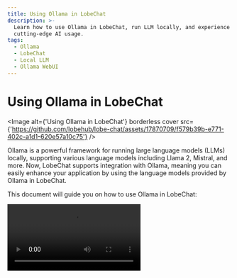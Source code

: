 ```yaml
---
title: Using Ollama in LobeChat
description: >-
  Learn how to use Ollama in LobeChat, run LLM locally, and experience
  cutting-edge AI usage.
tags:
  - Ollama
  - LobeChat
  - Local LLM
  - Ollama WebUI
---
```


# Using Ollama in LobeChat

<Image alt={'Using Ollama in LobeChat'} borderless cover src={'https://github.com/lobehub/lobe-chat/assets/17870709/f579b39b-e771-402c-a1d1-620e57a10c75'} />

Ollama is a powerful framework for running large language models (LLMs) locally, supporting various language models including Llama 2, Mistral, and more. Now, LobeChat supports integration with Ollama, meaning you can easily enhance your application by using the language models provided by Ollama in LobeChat.

This document will guide you on how to use Ollama in LobeChat:

<Video alt="demonstration of using Ollama in LobeChat" height={580} src="https://github.com/lobehub/lobe-chat/assets/28616219/c32b56db-c6a1-4876-9bc3-acbd37ec0c0c" />

## Using Ollama on macOS

<Steps>
  ### Local Installation of Ollama

  [Download Ollama for macOS](https://ollama.com/download?utm_source=lobehub\&utm_medium=docs\&utm_campaign=download-macos) and unzip/install it.

  ### Configure Ollama for Cross-Origin Access

  Due to Ollama's default configuration, which restricts access to local only, additional environment variable setting `OLLAMA_ORIGINS` is required for cross-origin access and port listening. Use `launchctl` to set the environment variable:

  ```bash
  launchctl setenv OLLAMA_ORIGINS "*"
  ```

  After setting up, restart the Ollama application.

  ### Conversing with Local Large Models in LobeChat

  Now, you can start conversing with the local LLM in LobeChat.

  <Image alt="Chat with llama3 in LobeChat" height="573" src="https://github.com/lobehub/lobe-chat/assets/28616219/7f9a9a9f-fd91-4f59-aac9-3f26c6d49a1e" />
</Steps>

## Using Ollama on Windows

<Steps>
  ### Local Installation of Ollama

  [Download Ollama for Windows](https://ollama.com/download?utm_source=lobehub\&utm_medium=docs\&utm_campaign=download-windows) and install it.

  ### Configure Ollama for Cross-Origin Access

  Since Ollama's default configuration allows local access only, additional environment variable setting `OLLAMA_ORIGINS` is needed for cross-origin access and port listening.

  On Windows, Ollama inherits your user and system environment variables.

  1. First, exit the Ollama program by clicking on it in the Windows taskbar.
  2. Edit system environment variables from the Control Panel.
  3. Edit or create the Ollama environment variable `OLLAMA_ORIGINS` for your user account, setting the value to `*`.
  4. Click `OK/Apply` to save and restart the system.
  5. Run `Ollama` again.

  ### Conversing with Local Large Models in LobeChat

  Now, you can start conversing with the local LLM in LobeChat.
</Steps>

## Using Ollama on Linux

<Steps>
  ### Local Installation of Ollama

  Install using the following command:

  ```bash
  curl -fsSL https://ollama.com/install.sh | sh
  ```

  Alternatively, you can refer to the [Linux manual installation guide](https://github.com/ollama/ollama/blob/main/docs/linux.md).

  ### Configure Ollama for Cross-Origin Access

  Due to Ollama's default configuration, which allows local access only, additional environment variable setting `OLLAMA_ORIGINS` is required for cross-origin access and port listening. If Ollama runs as a systemd service, use `systemctl` to set the environment variable:

  1. Edit the systemd service by calling `sudo systemctl edit ollama.service`:

  ```bash
  sudo systemctl edit ollama.service
  ```

  2. Add `Environment` under `[Service]` for each environment variable:

  ```bash
  [Service]
  Environment="OLLAMA_HOST=0.0.0.0"
  Environment="OLLAMA_ORIGINS=*"
  ```

  3. Save and exit.
  4. Reload `systemd` and restart Ollama:

  ```bash
  sudo systemctl daemon-reload
  sudo systemctl restart ollama
  ```

  ### Conversing with Local Large Models in LobeChat

  Now, you can start conversing with the local LLM in LobeChat.
</Steps>

## Deploying Ollama using Docker

<Steps>
  ### Pulling Ollama Image

  If you prefer using Docker, Ollama provides an official Docker image that you can pull using the following command:

  ```bash
  docker pull ollama/ollama
  ```

  ### Configure Ollama for Cross-Origin Access

  Since Ollama's default configuration allows local access only, additional environment variable setting `OLLAMA_ORIGINS` is needed for cross-origin access and port listening.

  If Ollama runs as a Docker container, you can add the environment variable to the `docker run` command.

  ```bash
  docker run -d --gpus=all -v ollama:/root/.ollama -e OLLAMA_ORIGINS="*" -p 11434:11434 --name ollama ollama/ollama
  ```

  ### Conversing with Local Large Models in LobeChat

  Now, you can start conversing with the local LLM in LobeChat.
</Steps>

## Installing Ollama Models

Ollama supports various models, which you can view in the [Ollama Library](https://ollama.com/library) and choose the appropriate model based on your needs.

### Installation in LobeChat

In LobeChat, we have enabled some common large language models by default, such as llama3, Gemma, Mistral, etc. When you select a model for conversation, we will prompt you to download that model.

<Image alt="LobeChat guide your to install Ollama model" height="460" src="https://github.com/lobehub/lobe-chat/assets/28616219/4e81decc-776c-43b8-9a54-dfb43e9f601a" />

Once downloaded, you can start conversing.

### Pulling Models to Local with Ollama

Alternatively, you can install models by executing the following command in the terminal, using llama3 as an example:

```bash
ollama pull llama3
```

<Video height="524" src="https://github.com/lobehub/lobe-chat/assets/28616219/95828c11-0ae5-4dfa-84ed-854124e927a6" />

## Custom Configuration

You can find Ollama's configuration options in `Settings` -> `Language Models`, where you can configure Ollama's proxy, model names, etc.

<Image alt={'Ollama Provider Settings'} height={274} src={'https://github.com/lobehub/lobe-chat/assets/28616219/54b3696b-5b13-4761-8c1b-1e664867b2dd'} />

<Callout type={'info'}>
  Visit [Integrating with Ollama](/docs/self-hosting/examples/ollama) to learn how to deploy
  LobeChat to meet integration needs with Ollama.
</Callout>
